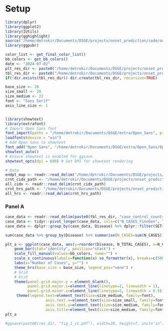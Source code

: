 # Setup
```r
library(dplyr)
library(ggplot2)
library(IUtils)
library(gghighlight)
source("/home/detrokir/Documents/DSGE/projects/onset_prediction/code/onset_prediction/analysis/scripts/utils.R")
library(ggpubr)

color_list <- get_final_color_list()
bb_colors <- get_bb_colors()
date <- "2024-07-02"
plt_res_dir <- paste0("/home/detrokir/Documents/DSGE/projects/onset_prediction/code/onset_prediction/analysis/results/plots/", date, "/manuscript/")
tbl_res_dir <- paste0("/home/detrokir/Documents/DSGE/projects/onset_prediction/code/onset_prediction/analysis/results/tables/", date, "/")
if(!dir.exists(tbl_res_dir)) dir.create(tbl_res_dir, recursive=TRUE)

base_size <- 28
size_small <- 20
size_medium <- 22
font <- "Sans Serif"
axis_line_size <- 1


library(showtext)
library(extrafont)
# Import Open Sans font
font_import(paths = "/home/detrokir/Documents/DSGE/extra/Open_Sans", prompt = FALSE)
loadfonts(device = "win")
# Add Open Sans to showtext
font_add("Open Sans", "/home/detrokir/Documents/DSGE/extra/Open_Sans/OpenSans-Regular.ttf")
showtext_auto()
# Ensure showtext is enabled for ggsave
showtext_opts(dpi = 600) # Set DPI for showtext rendering

# Data
endpt_map <- readr::read_delim("/home/detrokir/Documents/DSGE/projects/onset_prediction/code/onset_prediction/analysis/results/tables/endpt_name_maps/endpoint_map.csv")
crnt_cidx_path <- "/home/detrokir/Documents/DSGE/projects/onset_prediction/code/onset_prediction/analysis/data/processed/2024-07-02/bbs/meta/2019-01-01_o8_w2_10_32_70_cidx.tsv"
all_cidx <- readr::read_delim(crnt_cidx_path)
crnt_hrs_path <- "/home/detrokir/Documents/DSGE/projects/onset_prediction/code/onset_prediction/analysis/data/processed/2024-07-02/bbs/meta/2019-01-01_o8_w2_10_32_70_coxph.tsv"
all_hrs <- readr::read_delim(crnt_hrs_path)
```

### Panel A

```r
case_data <- readr::read_delim(paste0(tbl_res_dir, "case_control_counts.csv"))
case_data <- tidyr::pivot_longer(case_data, cols=c("N_CASES_FinnGen", "N_CASES_UKB", "N_CASES_EstB"), names_to="Biobank", values_to="N_CASES", names_pattern="N_CASES_(.*)")
case_data <- dplyr::group_by(case_data, Disease) %>% dplyr::filter(SET=="All") %>% dplyr::reframe(N_TOTAL_CASES=sum(N_CASES), N_CASES=N_CASES,Biobank=Biobank)

sum(case_data %>% group_by(Disease) %>% summarise(N_CASES=sum(N_CASES)) %>% pull(N_CASES))
```

```r
plt_a <- ggplot(case_data, aes(y=reorder(Disease, N_TOTAL_CASES), x=N_CASES, fill=Biobank)) +
    geom_bar(stat="identity", position="stack") +
    scale_fill_manual(values=bb_colors, name="") +
    scale_x_continuous(labels=function(x) so_formatter(x), breaks=c(5000, 10000, 15000, 20000, 25000, 30000, 35000, 40000)) +
    labs(x="Number of Cases", y="") +
    theme_hrs(base_size = base_size, legend_pos="none") +
    # Grid
    # Grid
    theme(panel.grid.major.y = element_blank(), 
          panel.grid.major.x=element_line(linetype=2, linewidth = 1), 
          panel.grid.minor.x=element_line(linetype=2, linewidth = 0.5)) +
     theme(legend.text=element_text(size=size_medium, family=font), 
                  axis.text.x=element_text(size=size_small, family=font),
                  axis.text.y=element_text(size=size_medium, family=font),
                  axis.title=element_text(size=size_medium, family=font)) 
plt_a

#ggsave(paste0(res_dir, "fig_1_v1.pdf"), width=20, height=7, unit="in")

```